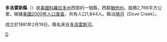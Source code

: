 {{Infobox U.S. County
| county = 多洛雷斯縣
| state = 科羅拉多州
| en county = Dolores County
| en state = Colorado
| seal = 
| founded year = 1881
| founded date = February 19
| seat wl = Dove Creek
| largest city wl = 
| area mi = 1,068
| area km = 2,766
| area land mi = 1,067
| area land km = 2,763
| area water mi = 1
| area water km = 3
| area percentage = 0.11%
| census yr = 2000
| pop = 1,844
| density mi = 2
| density km = 1
| time zone = Mountain
| UTC offset = -7
| DST offset = -6
| footnotes = 
| web = www.dolorescounty.org
| named for = [[Dolores_River|Dolores River]]
}}
'''多洛雷斯縣'''（{{lang-en|Dolores County}}）是[[美國|美國]][[科羅拉多州|科羅拉多州]]西部的一個縣，西鄰[[猶他州|猶他州]]。面積2,766平方公里。根據[[美國2000年人口普查|美國2000年人口普查]]，共有人口1,844人。縣治[[鳩河_(科羅拉多州)|鳩河]]（Dove Creek）。

成立於1881年2月19日。縣名來自[[多洛雷斯河|多洛雷斯河]]。

{{多洛雷斯縣 (科羅拉多州)}}
{{Colorado}}

[[Category:科罗拉多州行政区划|D]]